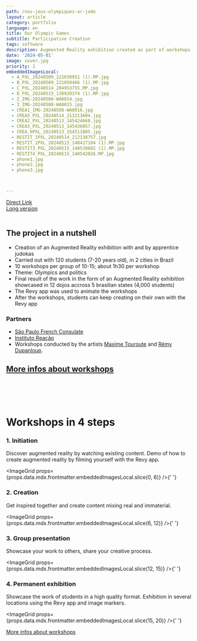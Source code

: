 ```yaml
---
path: /nos-jeux-olympiques-ar-judo
layout: article
category: portfolio
language: en
title: Our Olympic Games
subtitle: Participative Creation
tags: software
description: Augmented Reality exhibition created as part of workshops with young apprentice judokas using the Revy application.
date: '2024-05-01'
image: cover.jpg
priority: 1
embeddedImagesLocal:
  - A_PXL_20240509_221038951 (1).MP.jpg
  - B_PXL_20240509_221050466 (1).MP.jpg
  - C_PXL_20240514_204953755.MP.jpg
  - D_PXL_20240515_130920374 (1).MP.jpg
  - 2_IMG-20240508-WA0014.jpg
  - 3_IMG-20240508-WA0015.jpg
  - CREA1_IMG-20240508-WA0016.jpg
  - CREA5_PXL_20240514_213213604.jpg
  - CREA2_PXL_20240513_145424668.jpg
  - CREA3_PXL_20240513_145436057.jpg
  - CREA_6PXL_20240513_154511805.jpg
  - RESTIT_1PXL_20240514_212138757.jpg
  - RESTIT_2PXL_20240515_140427104 (1).MP.jpg
  - RESTIT3_PXL_20240515_140530682 (1).MP.jpg
  - RESTIT4_PXL_20240515_140542026.MP.jpg
  - phone1.jpg
  - phone2.jpg
  - phone3.jpg



---
```


<ResponsiveIframe
  src="https://youtube.com/embed/d9t1XkNiZi8"
  width="1080"
  height="1080"
/>
[Direct Link](https://youtube.com/shorts/d9t1XkNiZi8?feature=shared)  
[Long version](https://youtu.be/2MzK53QJII0)
<br />
<br />


## The project in a nutshell

- Creation of an Augmented Reality exhibition with and by apprentice judokas
- Carried out with 120 students (7-20 years old), in 2 cities in Brazil
- 10 workshops per group of 10-15; about 1h30 per workshop
- Theme: Olympics and politics
- Final result of the work in the form of an Augmented Reality exhibition showcased in 12 dojos accross 5 brasilian states (4,000 students)
- The Revy app was used to animate the workshops
- After the workshops, students can keep creating on their own with the Revy app


### Partners
- [São Paulo French Consulate](//saopaulo.consulfrance.org/)
- [Instituto Reação](//institutoreacao.org.br/)
- Workshops conducted by the artists [Maxime Touroute](//maximetouroute.github.io/) and [Rémy Dupanloup](https://www.linkedin.com/in/remy-dupanloup/).


[More infos about workshops](/education)
<br />
<br />
-----
<br />
<br />



# Workshops in 4 steps

### 1. Initiation

Discover augmented reality by watching existing content. Demo of how to create augmented reality by filming yourself with the Revy app.

<ImageGrid props={props.data.mdx.frontmatter.embeddedImagesLocal.slice(0, 6)} />{' '}

### 2. Creation

Get inspired together and create content mixing real and immaterial.

<ImageGrid props={props.data.mdx.frontmatter.embeddedImagesLocal.slice(6, 12)} />{' '}

### 3. Group presentation

Showcase your work to others, share your creative process.

<ImageGrid props={props.data.mdx.frontmatter.embeddedImagesLocal.slice(12, 15)} />{' '}

### 4. Permanent exhibition

Showcase the work of students in a high quality format. Exhibition in several locations using the Revy app and image markers.

<ImageGrid props={props.data.mdx.frontmatter.embeddedImagesLocal.slice(15, 20)} />{' '}



[More infos about workshops](/education)
